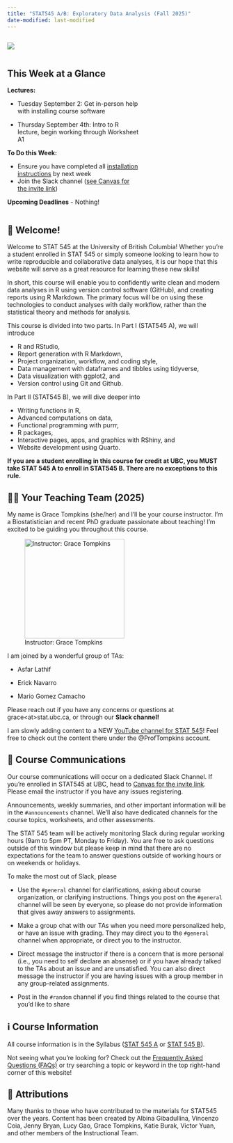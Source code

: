 ```yaml
---
title: "STAT545 A/B: Exploratory Data Analysis (Fall 2025)"
date-modified: last-modified
---
```


::::::: column-layout
::: {.column width="30%"}
![](images/stat545_transparent.png)
:::

::: {.column width="5%"}
:::

:::: {.column width="60%"}
::: {.callout-note icon="false"}
## This Week at a Glance

**Lectures:**

-   Tuesday September 2: Get in-person help with installing course software

-   Thursday September 4th: Intro to R lecture, begin working through Worksheet A1

**To Do this Week:**

-   Ensure you have completed all [installation instructions](webpages/lectures_i/lec1a_installation.qmd) by next week
-    Join the Slack channel ([see Canvas for the invite link](https://canvas.ubc.ca/courses/169555/pages/stat-545a-canvas-page))

**Upcoming Deadlines** - Nothing!
:::
::::
:::::::

## 👋 Welcome!

Welcome to STAT 545 at the University of British Columbia! Whether you're a student enrolled in STAT 545 or simply someone looking to learn how to write reproducible and collaborative data analyses, it is our hope that this website will serve as a great resource for learning these new skills!

In short, this course will enable you to confidently write clean and modern data analyses in R using version control software (GitHub), and creating reports using R Markdown. The primary focus will be on using these technologies to conduct analyses with daily workflow, rather than the statistical theory and methods for analysis.

This course is divided into two parts. In Part I (STAT545 A), we will introduce

-   R and RStudio,
-   Report generation with R Markdown,
-   Project organization, workflow, and coding style,
-   Data management with dataframes and tibbles using tidyverse,
-   Data visualization with ggplot2, and
-   Version control using Git and Github.

In Part II (STAT545 B), we will dive deeper into

-   Writing functions in R,
-   Advanced computations on data,
-   Functional programming with purrr,
-   R packages,
-   Interactive pages, apps, and graphics with RShiny, and
-   Website development using Quarto.

**If you are a student enrolling in this course for credit at UBC, you MUST take STAT 545 A to enroll in STAT545 B. There are no exceptions to this rule.**

## 👩‍🏫 Your Teaching Team (2025)

My name is Grace Tompkins (she/her) and I'll be your course instructor. I'm a Biostatistician and recent PhD graduate passionate about teaching! I'm excited to be guiding you throughout this course.

![Instructor: Grace Tompkins](images/avatar.png){fig-align="center" width="229"}

I am joined by a wonderful group of TAs:

-   Asfar Lathif

-   Erick Navarro

-   Mario Gomez Camacho

Please reach out if you have any concerns or questions at grace\<at\>stat.ubc.ca, or through our **Slack channel!**

I am slowly adding content to a NEW [YouTube channel for STAT 545](https://youtube.com/playlist?list=PL32xpGMCWJAkihtosNGDQz0NP4UBqQnq8&si=82JyjqH-TcoLE9nI)! Feel free to check out the content there under the \@ProfTompkins account.

## 📲 Course Communications

Our course communications will occur on a dedicated Slack Channel. If you're enrolled in STAT545 at UBC, head to [Canvas for the invite link](https://canvas.ubc.ca/courses/169555/pages/stat-545a-canvas-page). Please email the instructor if you have any issues registering.

Announcements, weekly summaries, and other important information will be in the `#announcements` channel. We'll also have dedicated channels for the course topics, worksheets, and other assessments.

The STAT 545 team will be actively monitoring Slack during regular working hours (9am to 5pm PT, Monday to Friday). You are free to ask questions outside of this window but please keep in mind that there are no expectations for the team to answer questions outside of working hours or on weekends or holidays.

To make the most out of Slack, please

-   Use the `#general` channel for clarifications, asking about course organization, or clarifying instructions. Things you post on the `#general` channel will be seen by everyone, so please do not provide information that gives away answers to assignments.

-   Make a group chat with our TAs when you need more personalized help, or have an issue with grading. They may direct you to the `#general` channel when appropriate, or direct you to the instructor.

-   Direct message the instructor if there is a concern that is more personal (i.e., you need to self declare an absense) or if you have already talked to the TAs about an issue and are unsatisfied. You can also direct message the instructor if you are having issues with a group member in any group-related assignments.

-   Post in the `#random` channel if you find things related to the course that you’d like to share

## ℹ Course Information

All course information is in the Syllabus ([STAT 545 A](webpages/syllabus/syllabusA.qmd) or [STAT 545 B](webpages/syllabus/syllabusB.qmd)).

Not seeing what you're looking for? Check out the [Frequently Asked Questions (FAQs)](webpages/faq.qmd) or try searching a topic or keyword in the top right-hand corner of this website!

## 📝 Attributions

Many thanks to those who have contributed to the materials for STAT545 over the years. Content has been created by Albina Gibadullina, Vincenzo Coia, Jenny Bryan, Lucy Gao, Grace Tompkins, Katie Burak, Victor Yuan, and other members of the Instructional Team.
